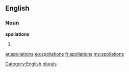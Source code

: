 ==English==

===Noun===
'''spoliations'''

# {{plural of|[[spoliation]]}}

[[Category:English plurals]]

[[ar:spoliations]]
[[eo:spoliations]]
[[fr:spoliations]]
[[my:spoliations]]